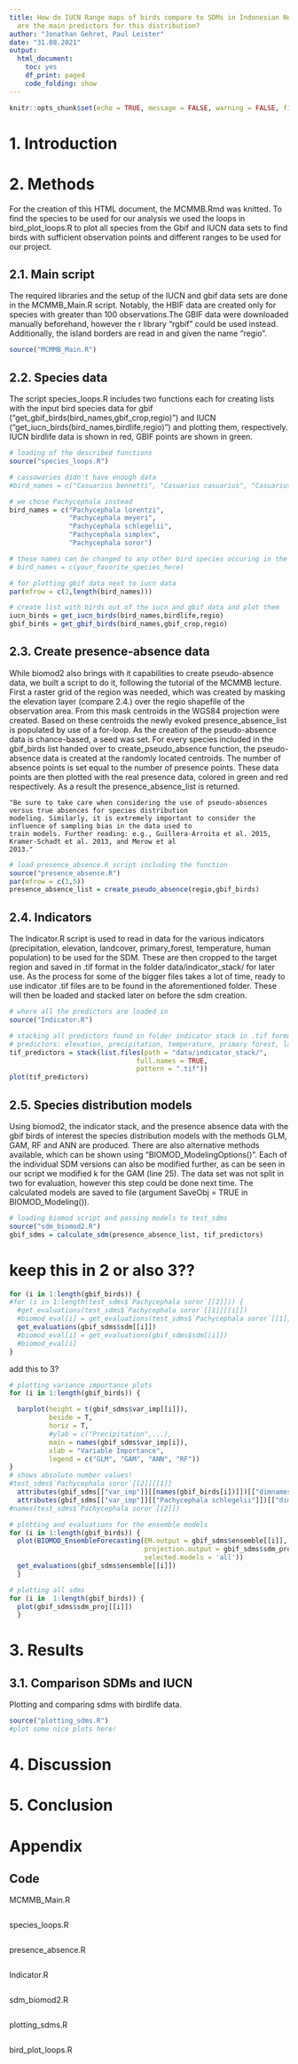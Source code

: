 ```yaml
---
title: How do IUCN Range maps of birds compare to SDMs in Indonesian New Guinea? What
  are the main predictors for this distribution?
author: "Jonathan Gehret, Paul Leister"
date: "31.08.2021"
output:
  html_document:
    toc: yes
    df_print: paged
    code_folding: show
---
```


```r
knitr::opts_chunk$set(echo = TRUE, message = FALSE, warning = FALSE, fig.align = "center", cache = TRUE)
```

# 1. Introduction


# 2. Methods

For the creation of this HTML document, the MCMMB.Rmd was knitted.
To find the species to be used for our analysis we used the loops in bird_plot_loops.R to plot all species from the Gbif and IUCN data sets to find birds with sufficient observation points and different ranges to be used for our project.

## 2.1. Main script

The required libraries and the setup of the IUCN and gbif data sets are done in the MCMMB_Main.R script. Notably, the HBIF data are created only for species with greater than 100 observations.The GBIF data were downloaded manually beforehand, however the r library "rgbif" could be used instead. Additionally, the island borders are read in and given the name "regio".

```r
source("MCMMB_Main.R")
```


## 2.2. Species data  

The script species_loops.R includes two functions each for creating lists with the input bird species data for gbif ("get_gbif_birds(bird_names,gbif_crop,regio)") and IUCN ("get_iucn_birds(bird_names,birdlife,regio)") and plotting them, respectively. IUCN birdlife data is shown in red, GBIF points are shown in green.

```r
# loading of the described functions
source("species_loops.R")

# cassowaries didn't have enough data
#bird_names = c("Casuarius bennetti", "Casuarius casuarius", "Casuarius unappendiculatus")

# we chose Pachycephala instead
bird_names = c("Pachycephala lorentzi", 
               "Pachycephala meyeri", 
               "Pachycephala schlegelii",
               "Pachycephala simplex",
               "Pachycephala soror")

# these names can be changed to any other bird species occuring in the data sets, for fully automated creation of sdms following this markdown file:
# bird_names = c(your_favorite_species_here)

# for plotting gbif data next to iucn data
par(mfrow = c(2,length(bird_names)))

# create list with birds out of the iucn and gbif data and plot them
iucn_birds = get_iucn_birds(bird_names,birdlife,regio)
gbif_birds = get_gbif_birds(bird_names,gbif_crop,regio)
```

## 2.3. Create presence-absence data

While biomod2 also brings with it capabilities to create pseudo-absence data, we built a script to do it, following the tutorial of the MCMMB lecture. First a raster grid of the region was needed, which was created by masking the elevation layer (compare 2.4.) over the regio shapefile of the observation area. From this mask centroids in the WGS84 projection were created. Based on these centroids the newly evoked presence_absence_list is populated by use of a for-loop. As the creation of the pseudo-absence data is chance-based, a seed was set. For every species included in the gbif_birds list handed over to create_pseudo_absence function, the pseudo-absence data is created at the randomly located centroids. The number of absence points is set equal to the number of presence points. These data points are then plotted with the real presence data, colored in green and red respectively. As a result the presence_absence_list is returned.


    "Be sure to take care when considering the use of pseudo-absences versus true absences for species distribution
    modeling. Similarly, it is extremely important to consider the influence of sampling bias in the data used to
    train models. Further reading: e.g., Guillera-Arroita et al. 2015, Kramer-Schadt et al. 2013, and Merow et al
    2013."
    

```r
# load presence_absence.R script including the function
source("presence_absence.R")
par(mfrow = c(1,5))
presence_absence_list = create_pseudo_absence(regio,gbif_birds)
```

## 2.4. Indicators

The Indicator.R script is used to read in data for the various indicators (precipitation, elevation, landcover, primary_forest, temperature, human population) to be used for the SDM. These are then cropped to the target region and saved in .tif format in the folder data/indicator_stack/ for later use. As the process for some of the bigger files takes a lot of time, ready to use indicator .tif files are to be found in the aforementioned folder. These will then be loaded and stacked later on before the sdm creation.

```r
# where all the predictors are loaded in
source("Indicator.R")
```

```r
# stacking all predictors found in folder indicator stack in .tif format
# predictors: elevation, precipitation, temperature, primary forest, landcover, population
tif_predictors = stack(list.files(path = "data/indicator_stack/",
                                full.names = TRUE,
                                pattern = ".tif"))
plot(tif_predictors)
```


## 2.5. Species distribution models

Using biomod2, the indicator stack, and the presence absence data with the gbif birds of interest the species distribution models with the methods GLM, GAM, RF and ANN are produced. There are also alternative methods available, which can be shown using "BIOMOD_ModelingOptions()". Each of the individual SDM versions can also be modified further, as can be seen in our script we modified k for the GAM (line 25). The data set was not split in two for evaluation, however this step could be done next time. The calculated models are saved to file (argument SaveObj = TRUE in BIOMOD_Modeling()).

```r
# loading biomod script and passing models to test_sdms
source("sdm_biomod2.R")
gbif_sdms = calculate_sdm(presence_absence_list, tif_predictors)
```

# keep this in 2 or also 3??

```r
for (i in 1:length(gbif_birds)) {
#for (i in 1:length(test_sdms$`Pachycephala soror`[[2]])) {
  #get_evaluations(test_sdms$`Pachycephala soror`[[1]][[i]])
  #biomod_eval[i] = get_evaluations(test_sdms$`Pachycephala soror`[[1]][[i]])
  get_evaluations(gbif_sdms$sdm[[i]])
  #biomod_eval[i] = get_evaluations(gbif_sdms$sdm[[i]])
  #biomod_eval[i]
}
```


add this to 3? 
 
 
```r
# plotting variance importance plots
for (i in 1:length(gbif_birds)) {

  barplot(height = t(gbif_sdms$var_imp[[i]]),
          beside = T,
          horiz = T,
          #ylab = c("Precipitation",...),
          main = names(gbif_sdms$var_imp[i]),
          xlab = "Variable Importance",
          legend = c("GLM", "GAM", "ANN", "RF"))
}
# shows absolute number values!
#test_sdms$`Pachycephala soror`[[2]][[1]]
  attributes(gbif_sdms[["var_imp"]][[names(gbif_birds[i])]])[["dimnames"]][[1]]
  attributes(gbif_sdms[["var_imp"]][["Pachycephala schlegelii"]])[["dimnames"]][[1]] = c("a,b,c,d")
#names(test_sdms$`Pachycephala soror`[[2]])
```
```r

# plotting and evaluations for the ensemble models
for (i in 1:length(gbif_birds)) {
  plot(BIOMOD_EnsembleForecasting(EM.output = gbif_sdms$ensemble[[i]],
                                  projection.output = gbif_sdms$sdm_proj[[i]],
                                  selected.models = 'all'))
  get_evaluations(gbif_sdms$ensemble[[i]])
  }
```
```r
# plotting all sdms
for (i in  1:length(gbif_birds)) {
  plot(gbif_sdms$sdm_proj[[i]])
  }
```



# 3. Results

## 3.1. Comparison SDMs and IUCN

Plotting and comparing sdms with birdlife data.

```r
source("plotting_sdms.R")
#plot some nice plots here!
```

# 4. Discussion

# 5. Conclusion

# Appendix

## Code

MCMMB_Main.R

```r
```

species_loops.R

```r
```

presence_absence.R

```r
```

Indicator.R

```r
```

sdm_biomod2.R

```r
```

plotting_sdms.R

```r
```

bird_plot_loops.R

```r
```